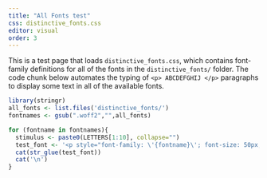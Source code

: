 ```yaml
---
title: "All Fonts test"
css: distinctive_fonts.css
editor: visual
order: 3
---
```


This is a test page that loads `distinctive_fonts.css`, which contains font-family definitions for all of the fonts in the `distinctive_fonts/` folder. The code chunk below automates the typing of `<p> ABCDEFGHIJ </p>` paragraphs to display some text in all of the available fonts.

```r
library(stringr)
all_fonts <- list.files('distinctive_fonts/')
fontnames <- gsub(".woff2","",all_fonts)

for (fontname in fontnames){
  stimulus <- paste0(LETTERS[1:10], collapse="")
  test_font <- '<p style="font-family: \'{fontname}\'; font-size: 50px;"> {stimulus}.</p>'
  cat(str_glue(test_font))
  cat('\n')
}

```
